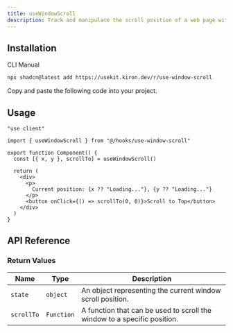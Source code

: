 ```yaml
---
title: useWindowScroll
description: Track and manipulate the scroll position of a web page with useWindowScroll.
---
```


<ComponentPreview name="use-window-scroll-demo" />

## Installation

<Tabs defaultValue="cli">

<TabsList>
  <TabsTrigger value="cli">CLI</TabsTrigger>
  <TabsTrigger value="manual">Manual</TabsTrigger>
</TabsList>

<TabsContent value="cli">

```bash
npx shadcn@latest add https://usekit.kiron.dev/r/use-window-scroll
```

</TabsContent>

<TabsContent value="manual">

<Steps>

<Step>Copy and paste the following code into your project.</Step>

<ComponentSource name="use-window-scroll" />

</Steps>

</TabsContent>

</Tabs>

## Usage

```tsx {3, 6}
"use client"

import { useWindowScroll } from "@/hooks/use-window-scroll"

export function Component() {
  const [{ x, y }, scrollTo] = useWindowScroll()

  return (
    <div>
      <p>
        Current position: {x ?? "Loading..."}, {y ?? "Loading..."}
      </p>
      <button onClick={() => scrollTo(0, 0)}>Scroll to Top</button>
    </div>
  )
}
```

## API Reference

### Return Values

| Name       | Type       | Description                                                              |
| ---------- | ---------- | ------------------------------------------------------------------------ |
| `state`    | `object`   | An object representing the current window scroll position.               |
| `scrollTo` | `Function` | A function that can be used to scroll the window to a specific position. |
